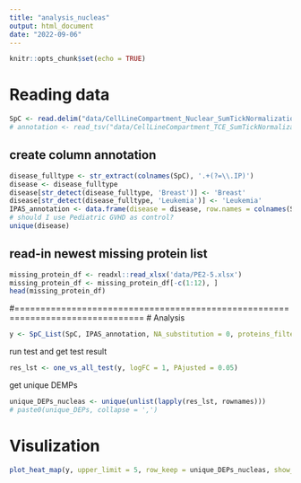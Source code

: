 ```yaml
---
title: "analysis_nucleas"
output: html_document
date: "2022-09-06"
---
```


```r
knitr::opts_chunk$set(echo = TRUE)
```



# Reading data
```r
SpC <- read.delim("data/CellLineCompartment_Nuclear_SumTickNormalization.csv", sep = '\t', skip=2, row.names = 'Accession')
# annotation <- read_tsv("data/CellLineCompartment_TCE_SumTickNormalization.tsv", n_max=3, col_select = c(-1), col_names = F, show_col_types = FALSE)
```

## create column annotation
```r
disease_fulltype <- str_extract(colnames(SpC), '.+(?=\\.IP)')
disease <- disease_fulltype
disease[str_detect(disease_fulltype, 'Breast')] <- 'Breast'
disease[str_detect(disease_fulltype, 'Leukemia')] <- 'Leukemia'
IPAS_annotation <- data.frame(disease = disease, row.names = colnames(SpC))
# should I use Pediatric GVHD as control?
unique(disease)
```


## read-in newest missing protein list
```r
missing_protein_df <- readxl::read_xlsx('data/PE2-5.xlsx')
missing_protein_df <- missing_protein_df[-c(1:12), ]
head(missing_protein_df)
```

#===============================================================================
# Analysis
```r
y <- SpC_List(SpC, IPAS_annotation, NA_substitution = 0, proteins_filter = missing_protein_df$Accession)
```



run test and get test result
```r
res_lst <- one_vs_all_test(y, logFC = 1, PAjusted = 0.05)
```


get unique DEMPs
```r
unique_DEPs_nucleas <- unique(unlist(lapply(res_lst, rownames)))
# paste0(unique_DEPs, collapse = ',')
```


# Visulization
```r
plot_heat_map(y, upper_limit = 5, row_keep = unique_DEPs_nucleas, show_rownames = F, main='Cell Component Nucleas')
```




